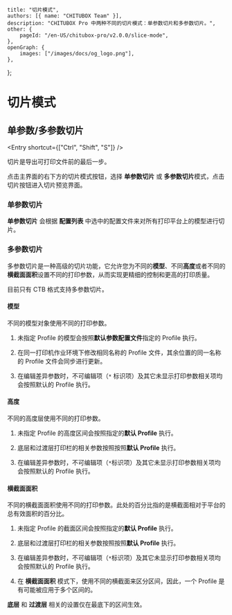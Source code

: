 
	title: "切片模式",
	authors: [{ name: "CHITUBOX Team" }],
	description: "CHITUBOX Pro 中两种不同的切片模式：单参数切片和多参数切片。",
	other: {
		pageId: "/en-US/chitubox-pro/v2.0.0/slice-mode",
	},
	openGraph: {
		images: ["/images/docs/og_logo.png"],
	},
};

# 切片模式

## 单参数/多参数切片

<Entry shortcut={["Ctrl", "Shift", "S"]} />

切片是导出可打印文件前的最后一步。

点击主界面的右下方的切片模式按钮，选择 **单参数切片** 或 **多参数切片**模式，点击切片按钮进入切片预览界面。

### 单参数切片

**单参数切片** 会根据 **配置列表** 中选中的配置文件来对所有打印平台上的模型进行切片。

### 多参数切片

多参数切片是一种高级的切片功能，它允许您为不同的**模型**、不同**高度**或者不同的**横截面面积**设置不同的打印参数，从而实现更精细的控制和更高的打印质量。

<Admonition type="note" title="注意">
	目前只有 CTB 格式支持多参数切片。
</Admonition>

#### 模型

不同的模型对象使用不同的打印参数。

1. 未指定 Profile 的模型会按照**默认参数配置文件**指定的 Profile 执行。

1. 在同一打印机作业环境下修改相同名称的 Profile 文件，其余位置的同一名称的 Profile 文件会同步进行更新。

1. 在编辑差异参数时，不可编辑项（`*` 标识项）及其它未显示打印参数相关项均会按照默认的 Profile 执行。

#### 高度

不同的高度层使用不同的打印参数。

1. 未指定 Profile 的高度区间会按照指定的**默认 Profile** 执行。

1. 底层和过渡层打印栏的相关参数按照按照**默认 Profile** 执行。

1. 在编辑差异参数时，不可编辑项（`*`标识项）及其它未显示打印参数相关项均会按照默认的 Profile 执行。

#### 横截面面积

不同的横截面面积使用不同的打印参数。此处的百分比指的是横截面相对于平台的总有效面积的百分比。

1. 未指定 Profile 的截面区间会按照指定的**默认 Profile** 执行。

1. 底层和过渡层打印栏的相关参数按照按照**默认 Profile** 执行。

1. 在编辑差异参数时，不可编辑项（`*`标识项）及其它未显示打印参数相关项均会按照默认的 Profile 执行。

1. 在 **横截面面积** 模式下，使用不同的横截面来区分区间，因此，一个 Profile 是有可能被应用于多个区间的。

**底层** 和 **过渡层** 相关的设置仅在最底下的区间生效。
